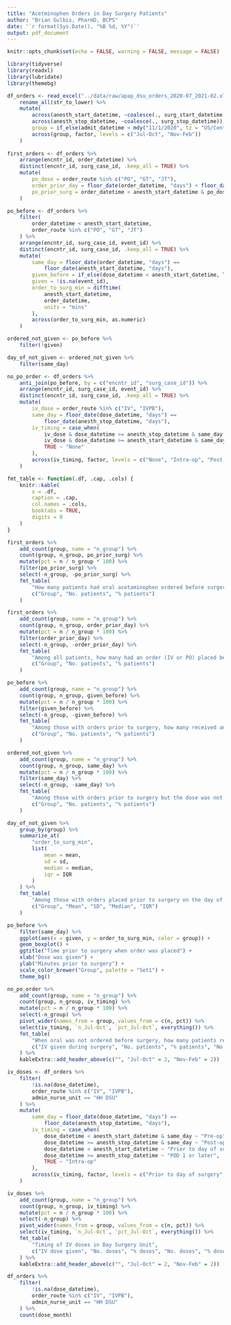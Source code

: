 ```yaml
---
title: "Acetminophen Orders in Day Surgery Patients"
author: "Brian Gulbis, PharmD, BCPS"
date: '`r format(Sys.Date(), "%B %d, %Y")`'
output: pdf_document
---
```


```r
knitr::opts_chunk$set(echo = FALSE, warning = FALSE, message = FALSE)
```

```r
library(tidyverse)
library(readxl)
library(lubridate)
library(themebg)

df_orders <- read_excel("../data/raw/apap_dsu_orders_2020-07_2021-02.xlsx") %>%
    rename_all(str_to_lower) %>%
    mutate(
        across(anesth_start_datetime, ~coalesce(., surg_start_datetime)),
        across(anesth_stop_datetime, ~coalesce(., surg_stop_datetime)),
        group = if_else(admit_datetime < mdy("11/1/2020", tz = "US/Central"), "Jul-Oct", "Nov-Feb"),
        across(group, factor, levels = c("Jul-Oct", "Nov-Feb"))
    )
    
first_orders <- df_orders %>%
    arrange(encntr_id, order_datetime) %>%
    distinct(encntr_id, surg_case_id, .keep_all = TRUE) %>%
    mutate(
        po_dose = order_route %in% c("PO", "GT", "JT"),
        order_prior_day = floor_date(order_datetime, "days") < floor_date(anesth_start_datetime, "days"),
        po_prior_surg = order_datetime < anesth_start_datetime & po_dose
    )

po_before <- df_orders %>%
    filter(
        order_datetime < anesth_start_datetime,
        order_route %in% c("PO", "GT", "JT")
    ) %>%
    arrange(encntr_id, surg_case_id, event_id) %>%
    distinct(encntr_id, surg_case_id, .keep_all = TRUE) %>%
    mutate(
        same_day = floor_date(order_datetime, "days") == 
            floor_date(anesth_start_datetime, "days"),
        given_before = if_else(dose_datetime < anesth_start_datetime, TRUE, FALSE, FALSE),
        given = !is.na(event_id),
        order_to_surg_min = difftime(
            anesth_start_datetime,
            order_datetime, 
            units = "mins"
        ),
        across(order_to_surg_min, as.numeric)
    ) 

ordered_not_given <- po_before %>%
    filter(!given)

day_of_not_given <- ordered_not_given %>%
    filter(same_day) 

no_po_order <- df_orders %>%
    anti_join(po_before, by = c("encntr_id", "surg_case_id")) %>%
    arrange(encntr_id, surg_case_id, event_id) %>%
    distinct(encntr_id, surg_case_id, .keep_all = TRUE) %>%
    mutate(
        iv_dose = order_route %in% c("IV", "IVPB"),
        same_day = floor_date(dose_datetime, "days") == 
            floor_date(anesth_stop_datetime, "days"),
        iv_timing = case_when(
            iv_dose & dose_datetime >= anesth_stop_datetime & same_day ~ "Post-op",
            iv_dose & dose_datetime >= anesth_start_datetime & same_day ~ "Intra-op",
            TRUE ~ "None"
        ),
        across(iv_timing, factor, levels = c("None", "Intra-op", "Post-op"))
    )

fmt_table <- function(.df, .cap, .cols) {
    knitr::kable(
        x = .df,
        caption = .cap,
        col.names = .cols,
        booktabs = TRUE,
        digits = 0
    )
}
```

```r
first_orders %>%
    add_count(group, name = "n_group") %>%
    count(group, n_group, po_prior_surg) %>%
    mutate(pct = n / n_group * 100) %>%
    filter(po_prior_surg) %>%
    select(-n_group, -po_prior_surg) %>%
    fmt_table(
        "How many patients had oral acetaminophen ordered before surgery?",
        c("Group", "No. patients", "% patients")
    )

```

```r
first_orders %>%
    add_count(group, name = "n_group") %>%
    count(group, n_group, order_prior_day) %>%
    mutate(pct = n / n_group * 100) %>%
    filter(order_prior_day) %>%
    select(-n_group, -order_prior_day) %>%
    fmt_table(
        "Among all patients, how many had an order (IV or PO) placed before admission?",
        c("Group", "No. patients", "% patients")
    )

```

```r
po_before %>%
    add_count(group, name = "n_group") %>%
    count(group, n_group, given_before) %>%
    mutate(pct = n / n_group * 100) %>%
    filter(given_before) %>%
    select(-n_group, -given_before) %>%
    fmt_table(
        "Among those with orders prior to surgery, how many received an oral dose before surgery?",
        c("Group", "No. patients", "% patients")
    )

```

```r
ordered_not_given %>%
    add_count(group, name = "n_group") %>%
    count(group, n_group, same_day) %>%
    mutate(pct = n / n_group * 100) %>%
    filter(same_day) %>%
    select(-n_group, -same_day) %>%
    fmt_table(
        "Among those with orders prior to surgery but the dose was not given, how many had orders placed the same day?",
        c("Group", "No. patients", "% patients")
    )
```

```r
day_of_not_given %>%
    group_by(group) %>%
    summarize_at(
        "order_to_surg_min",
        list(
            mean = mean,
            sd = sd,
            median = median,
            iqr = IQR
        )
    ) %>%
    fmt_table(
        "Among those with orders placed prior to surgery on the day of surgery and not given, how many minutes prior to surgery was the order placed?",
        c("Group", "Mean", "SD", "Median", "IQR")
    )
```

```r
po_before %>%
    filter(same_day) %>%
    ggplot(aes(x = given, y = order_to_surg_min, color = group)) +
    geom_boxplot() +
    ggtitle("Time prior to surgery when order was placed") +
    xlab("Dose was given") +
    ylab("Minutes prior to surgery") +
    scale_color_brewer("Group", palette = "Set1") +
    theme_bg()
```

```r
no_po_order %>%
    add_count(group, name = "n_group") %>%
    count(group, n_group, iv_timing) %>%
    mutate(pct = n / n_group * 100) %>%
    select(-n_group) %>%
    pivot_wider(names_from = group, values_from = c(n, pct)) %>%
    select(iv_timing, `n_Jul-Oct`, `pct_Jul-Oct`, everything()) %>%
    fmt_table(
        "When oral was not ordered before surgery, how many patients received IV acetaminophen during surgery?",
        c("IV given during surgery", "No. patients", "% patients", "No. patients", "% patients")
    ) %>%
    kableExtra::add_header_above(c("", "Jul-Oct" = 2, "Nov-Feb" = 2))
```

```r
iv_doses <- df_orders %>%
    filter(
        !is.na(dose_datetime),
        order_route %in% c("IV", "IVPB"),
        admin_nurse_unit == "HH DSU"
    ) %>%
    mutate(
        same_day = floor_date(dose_datetime, "days") == 
            floor_date(anesth_stop_datetime, "days"),
        iv_timing = case_when(
            dose_datetime < anesth_start_datetime & same_day ~ "Pre-op",
            dose_datetime >= anesth_stop_datetime & same_day ~ "Post-op",
            dose_datetime < anesth_start_datetime ~ "Prior to day of surgery",
            dose_datetime >= anesth_stop_datetime ~ "POD 1 or later",
            TRUE ~ "Intra-op"
        ),
        across(iv_timing, factor, levels = c("Prior to day of surgery", "Pre-op", "Intra-op", "Post-op", "POD 1 or later"))
    )

iv_doses %>%
    add_count(group, name = "n_group") %>%
    count(group, n_group, iv_timing) %>%
    mutate(pct = n / n_group * 100) %>%
    select(-n_group) %>%
    pivot_wider(names_from = group, values_from = c(n, pct)) %>%
    select(iv_timing, `n_Jul-Oct`, `pct_Jul-Oct`, everything()) %>%
    fmt_table(
        "Timing of IV doses in Day Surgery Unit",
        c("IV dose given", "No. doses", "% doses", "No. doses", "% doses")
    ) %>%
    kableExtra::add_header_above(c("", "Jul-Oct" = 2, "Nov-Feb" = 2))

```


```r
df_orders %>%
    filter(
        !is.na(dose_datetime),
        order_route %in% c("IV", "IVPB"),
        admin_nurse_unit == "HH DSU"
    ) %>%
    count(dose_month)
```
